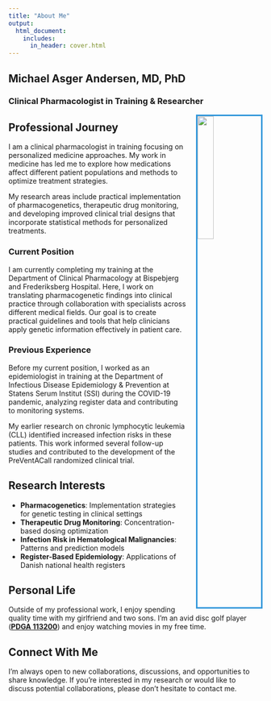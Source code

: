 ```yaml
---
title: "About Me"
output:
  html_document:
    includes:
      in_header: cover.html
---
```

## Michael Asger Andersen, MD, PhD
### Clinical Pharmacologist in Training & Researcher

![](images/cph_foto_michael.jpg){width=25% style="float:right; margin-left:20px; margin-bottom:10px; border:3px solid #3498db;"}

## Professional Journey

I am a clinical pharmacologist in training focusing on personalized medicine approaches. My work in medicine has led me to explore how medications affect different patient populations and methods to optimize treatment strategies.

My research areas include practical implementation of pharmacogenetics, therapeutic drug monitoring, and developing improved clinical trial designs that incorporate statistical methods for personalized treatments.

### Current Position

I am currently completing my training at the Department of Clinical Pharmacology at Bispebjerg and Frederiksberg Hospital. Here, I work on translating pharmacogenetic findings into clinical practice through collaboration with specialists across different medical fields. Our goal is to create practical guidelines and tools that help clinicians apply genetic information effectively in patient care.

### Previous Experience

Before my current position, I worked as an epidemiologist in training at the Department of Infectious Disease Epidemiology & Prevention at Statens Serum Institut (SSI) during the COVID-19 pandemic, analyzing register data and contributing to monitoring systems.

My earlier research on chronic lymphocytic leukemia (CLL) identified increased infection risks in these patients. This work informed several follow-up studies and contributed to the development of the PreVentACall randomized clinical trial.

## Research Interests

- **Pharmacogenetics**: Implementation strategies for genetic testing in clinical settings
- **Therapeutic Drug Monitoring**: Concentration-based dosing optimization
- **Infection Risk in Hematological Malignancies**: Patterns and prediction models
- **Register-Based Epidemiology**: Applications of Danish national health registers

## Personal Life

Outside of my professional work, I enjoy spending quality time with my girlfriend and two sons. I'm an avid disc golf player ([**PDGA 113200**](https://www.pdga.com/player/113200)) and enjoy watching movies in my free time.

## Connect With Me

I'm always open to new collaborations, discussions, and opportunities to share knowledge. If you're interested in my research or would like to discuss potential collaborations, please don't hesitate to contact me.